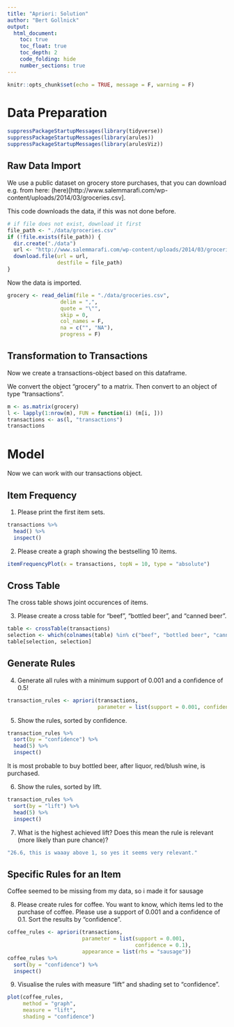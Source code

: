 ```yaml
---
title: "Apriori: Solution"
author: "Bert Gollnick"
output: 
  html_document:
    toc: true
    toc_float: true
    toc_depth: 2
    code_folding: hide
    number_sections: true
---
```


```r
knitr::opts_chunk$set(echo = TRUE, message = F, warning = F)
```

# Data Preparation

```r
suppressPackageStartupMessages(library(tidyverse))
suppressPackageStartupMessages(library(arules))
suppressPackageStartupMessages(library(arulesViz))
```

## Raw Data Import

We use a public dataset on grocery store purchases, that you can download e.g. from here: (here)[http://www.salemmarafi.com/wp-content/uploads/2014/03/groceries.csv].

This code downloads the data, if this was not done before.

```r
# if file does not exist, download it first
file_path <- "./data/groceries.csv"
if (!file.exists(file_path)) {
  dir.create("./data")
  url <- "http://www.salemmarafi.com/wp-content/uploads/2014/03/groceries.csv"
  download.file(url = url, 
                destfile = file_path)
}
```

Now the data is imported.

```r
grocery <- read_delim(file = "./data/groceries.csv", 
                 delim = ",", 
                 quote = "\"", 
                 skip = 0, 
                 col_names = F,
                 na = c("", "NA"), 
                 progress = F)
```

## Transformation to Transactions

Now we create a transactions-object based on this dataframe.

We convert the object "grocery" to a matrix. Then convert to an object of type "transactions".

```r
m <- as.matrix(grocery)
l <- lapply(1:nrow(m), FUN = function(i) (m[i, ]))
transactions <- as(l, "transactions")
transactions
```
# Model 

Now we can work with our transactions object.

## Item Frequency

1. Please print the first item sets.

```r
transactions %>% 
  head() %>%
  inspect()
```

2. Please create a graph showing the bestselling 10 items.

```r
itemFrequencyPlot(x = transactions, topN = 10, type = "absolute")
```

## Cross Table

The cross table shows joint occurences of items. 

3. Please create a cross table for "beef", "bottled beer", and "canned beer".

```r
table <- crossTable(transactions)
selection <- which(colnames(table) %in% c("beef", "bottled beer", "canned beer"))
table[selection, selection]
```


## Generate Rules

4. Generate all rules with a minimum support of 0.001 and a confidence of 0.5!

```r
transaction_rules <- apriori(transactions, 
                             parameter = list(support = 0.001, confidence = 0.5))
```

5. Show the rules, sorted by confidence.

```r
transaction_rules %>%
  sort(by = "confidence") %>%
  head(5) %>%
  inspect()
```

It is most probable to buy bottled beer, after liquor, red/blush wine, is purchased.

6. Show the rules, sorted by lift.

```r
transaction_rules %>%
  sort(by = "lift") %>%
  head(5) %>%
  inspect()
```

7. What is the highest achieved lift? Does this mean the rule is relevant (more likely than pure chance)?

```r
"26.6, this is waaay above 1, so yes it seems very relevant."
```

## Specific Rules for an Item

Coffee seemed to be missing from my data, so i made it for sausage

8. Please create rules for coffee. You want to know, which items led to the purchase of coffee. Please use a support of 0.001 and a confidence of 0.1. Sort the results by "confidence".

```r
coffee_rules <- apriori(transactions,
                        parameter = list(support = 0.001,
                                         confidence = 0.1),
                        appearance = list(rhs = "sausage"))
coffee_rules %>%
  sort(by = "confidence") %>%
  inspect()
```

9. Visualise the rules with measure "lift" and shading set to "confidence".

```r
plot(coffee_rules,
     method = "graph",
     measure = "lift",
     shading = "confidence")
```

